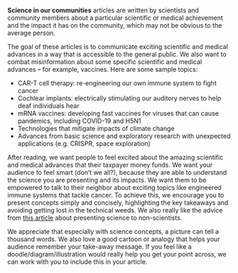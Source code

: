 **Science in our communities** articles are written by scientists and community members about a
particular scientific or medical achievement and the impact it has on the
community, which may not be obvious to the average person.

The goal of these articles is to communicate exciting scientific and medical
advances in a way that is accessible to the general public. We also want to
combat misinformation about some specific scientific and medical advances -- for
example, vaccines. Here are some sample topics:

- CAR-T cell therapy: re-engineering our own immune system to fight cancer
- Cochlear implants: electrically stimulating our auditory nerves to help deaf individuals hear
- mRNA vaccines: developing fast vaccines for viruses that can cause pandemics, including COVID-19 and H5N1
- Technologies that mitigate impacts of climate change
- Advances from basic science and exploratory research with unexpected applications (e.g. CRISPR, space exploration)

After reading, we want people to feel excited about the amazing scientific and
medical advances that their taxpayer money funds. We want your audience to feel
smart (don't we all?), because they are able to understand the science you are
presenting and its impacts. We want them to be empowered to talk to their
neighbor about exciting topics like engineered immune systems that tackle
cancer. To achieve this, we encourage you to present concepts simply and
concisely, highlighting the key takeaways and avoiding getting lost in the
technical weeds. We also really like the advice from
[this article](https://www.forbes.com/sites/marshallshepherd/2016/11/22/9-tips-for-communicating-science-to-people-who-are-not-scientists/)
about presenting science to non-scientists.

We appreciate that especially with science concepts, a picture can tell a
thousand words. We also love a good cartoon or analogy that helps your audience
remember your take-away message. If you feel like a doodle/diagram/illustration
would really help you get your point across, we can work with you to include
this in your article.
